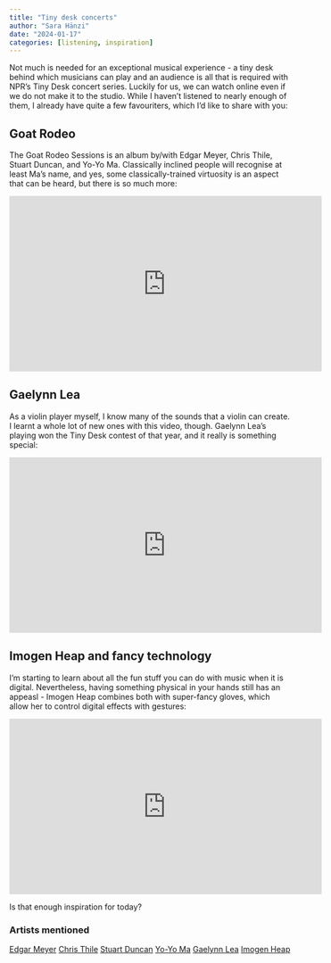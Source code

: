 ```yaml
---
title: "Tiny desk concerts"
author: "Sara Hänzi"
date: "2024-01-17"
categories: [listening, inspiration]
---
```


Not much is needed for an exceptional musical experience - a tiny desk behind which musicians can play and an audience is all that is required with NPR's Tiny Desk concert series. 
Luckily for us, we can watch online even if we do not make it to the studio. While I haven't listened to nearly enough of them, I already have quite a few favouriters, which I'd like to share with you:

## Goat Rodeo

The Goat Rodeo Sessions is an album by/with Edgar Meyer, Chris Thile, Stuart Duncan, and Yo-Yo Ma. Classically inclined people will recognise at least Ma's name, and yes, some classically-trained virtuosity is an aspect that can be heard, but there is so much more:

<iframe width="560" height="315" src="https://www.youtube.com/embed/O7EcT5YzKhQ?si=gw82MORxIoQH0xEW" title="YouTube video player" frameborder="0" allow="accelerometer; autoplay; clipboard-write; encrypted-media; gyroscope; picture-in-picture; web-share" allowfullscreen></iframe>

## Gaelynn Lea

As a violin player myself, I know many of the sounds that a violin can create. I learnt a whole lot of new ones with this video, though. Gaelynn Lea's playing won the Tiny Desk contest of that year, and it really is something special:

<iframe width="560" height="315" src="https://www.youtube.com/embed/n6oSeODGmoQ?si=uYgoD_58nBnyMsYU" title="YouTube video player" frameborder="0" allow="accelerometer; autoplay; clipboard-write; encrypted-media; gyroscope; picture-in-picture; web-share" allowfullscreen></iframe>

## Imogen Heap and fancy technology

I'm starting to learn about all the fun stuff you can do with music when it is digital. Nevertheless, having something physical in your hands still has an appeasl - Imogen Heap combines both with super-fancy gloves, which allow her to control digital effects with gestures:

<iframe width="560" height="315" src="https://www.youtube.com/embed/3QtklTXbKUQ?si=YH1fqjdaXKmI0AIe" title="YouTube video player" frameborder="0" allow="accelerometer; autoplay; clipboard-write; encrypted-media; gyroscope; picture-in-picture; web-share" allowfullscreen></iframe>

Is that enough inspiration for today?

### Artists mentioned

[Edgar Meyer](https://en.wikipedia.org/wiki/Edgar_Meyer)
[Chris Thile](https://www.christhile.com/)
[Stuart Duncan](https://en.wikipedia.org/wiki/Stuart_Duncan)
[Yo-Yo Ma](https://www.yo-yoma.com/)
[Gaelynn Lea](https://violinscratches.com/)
[Imogen Heap](https://imogenheap.app/)